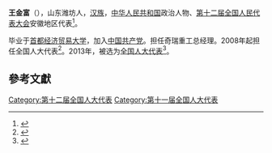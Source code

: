'''王金富'''（{{bd|1956年||}}），山东潍坊人，[[汉族|汉族]]，[[中华人民共和国|中华人民共和国]]政治人物、[[第十二届全国人民代表大会|第十二届全国人民代表大会]]安徽地区代表<ref>{{cite web|author=新华网|title=第十一届全国人大代表|url=http://news.xinhuanet.com/ziliao/2008-03/03/content_7708230.htm?node=36628|publisher=新华网|accessdate=2014-01-07|archive-date=2014-01-10|archive-url=https://web.archive.org/web/20140110211415/http://news.xinhuanet.com/ziliao/2008-03/03/content_7708230.htm?node=36628|dead-url=no}}</ref>。

毕业于[[首都经济贸易大学|首都经济贸易大学]]，加入[[中国共产党|中国共产党]]。担任奇瑞重工总经理。2008年起担任全国人大代表<ref>{{cite news|title=全国人大代表信息-王金富|url= http://210.82.31.1:8084/delegate/viewDelegate.action?dbid=111217|accessdate=2013-04-05|newspaper=全国人大网}}</ref>。2013年，被选为[[全国人大代表|全国人大代表]]<ref>{{cite news|title=全国人大代表信息-王金富|url= http://210.82.31.1:8084/delegate/viewDelegate.action?dbid=120924|accessdate=2013-03-28|newspaper=全国人大网}}</ref>。

==參考文獻==
{{reflist}}
{{中国政治人物小作品}}

[[Category:第十二届全国人大代表|Category:第十二届全国人大代表]]
[[Category:第十一届全国人大代表|Category:第十一届全国人大代表]]
